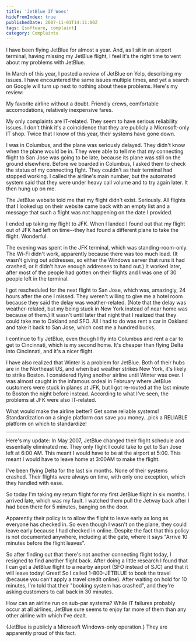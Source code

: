 ```yaml
---
title: 'JetBlue IT Woes'
hideFromIndex: true
publishedDate: 2007-11-01T14:11:00Z
tags: [software, complaint]
category: Complaints
---
```



I have been flying JetBlue for almost a year. And, as I sit in an airport terminal, having missing my JetBlue flight, I feel it's the right time to vent about my problems with JetBlue.

In March of this year, I posted a review of JetBlue on Yelp, describing my issues. I have encountered the same issues multiple times, and yet a search on Google will turn up next to nothing about these problems. Here's my review:

My favorite airline without a doubt. Friendly crews, comfortable accomodations, relatively inexpensive fares.

My only complaints are IT-related. They seem to have serious reliability issues. I don't think it's a coincidence that they are publicly a Microsoft-only IT shop. Twice that I know of this year, their systems have gone down.

I was in Columbus, and the plane was seriously delayed. They didn't know when the plane would be in. They were able to tell me that my connecting flight to San Jose was going to be late, because its plane was still on the ground elsewhere. Before we boarded in Columbus, I asked them to check the status of my connecting flght. They couldn't as their terminal had stopped working. I called the airline's main number, but the automated system said that they were under heavy call volume and to try again later. It then hung up on me.

The JetBlue website told me that my flight didn't exist. Seriously. All flights that I looked up on their website came back with an empty list and a message that such a flight was not happening on the date I provided.

I ended up taking my flight to JFK. When I landed I found out that my flight out of JFK had left on time--they had found a different plane to take the flight. Wonderful.

The evening was spent in the JFK terminal, which was standing-room-only. The Wi-Fi didn't work, apparently because there was too much load. (It wasn't giving out addresses, so either the Windows server that runs it had crashed, or it didn't have enough addresses to hand out.) It worked later, after most of the people had gotten on their flights and I was one of 30 people left in the terminal.

I got rescheduled for the next flight to San Jose, which was, amazingly, 24 hours after the one I missed. They weren't willing to give me a hotel room because they said the delay was weather-related. (Note that the delay was weather-related, but my being stuck in New York instead of near home was because of them.) It wasn't until later that night that I realized that they could take me to Oakland and SFO. All I had to do was rent a car in Oakland and take it back to San Jose, which cost me a hundred bucks.

I continue to fly JetBlue, even though I fly into Columbus and rent a car to get to Cincinnati, which is my second home. It's cheaper than flying Delta into Cincinnati, and it's a nicer flight.

I have also realized that Winter is a problem for JetBlue. Both of their hubs are in the Northeast US, and when bad weather strikes New York, it's likely to strike Boston. I considered flying another airline until Winter was over. I was almost caught in the infamous ordeal in February where JetBlue customers were stuck in planes at JFK, but I got re-routed at the last minute to Boston the night before instead. According to what I've seen, the problems at JFK were also IT-related.

What would make the airline better? Get some reliable systems! Standardization on a single platform _can_ save you money...pick a RELIABLE platform on which to standardize!

---

Here's my update: In May 2007, JetBlue changed their flight schedule and essentially eliminated me. They only flight I could take to get to San Jose left at 6:00 AM. This meant I would have to be at the airport at 5:00. This meant I would have to leave home at 3:00AM to make the flight.

I've been flying Delta for the last six months. None of their systems crashed. Their flights were always on time, with only one exception, which they handled with ease.

So today I'm taking my return flight for my first JetBlue flight in six months. I arrived late, which was my fault. I watched them pull the Jetway back after I had been there for 5 minutes, banging on the door.

Apparently their policy is to allow the flight to leave early as long as everyone has checked in. So even though I wasn't on the plane, they could leave early because I had checked in online. Despite the fact that this policy is not documented anywhere, including at the gate, where it says "Arrive 10 minutes before the flight leaves".

So after finding out that there's not another connecting flight today, I resigned to find another flight back. After doing a little research I found that I can get a JetBlue flight to a nearby airport (SFO instead of SJC) and that it will leave today! Great! So I called 1-800-JETBLUE to book the travel (because you can't apply a travel credit online). After waiting on hold for 10 minutes, I'm told that their "booking system has crashed", and they're asking customers to call back in 30 minutes.

How can an airline run on sub-par systems? While IT failures probably occur at all airlines, JetBlue sure seems to enjoy far more of them than any other airline with which I've dealt.

{<ExternalLink href="https://www.baselinemag.com/erp/How-JetBlue-Makes-Microsoft-Fly/">JetBlue is publicly a Microsoft Windows-only operation.</ExternalLink>} They are apparently proud of this fact.
